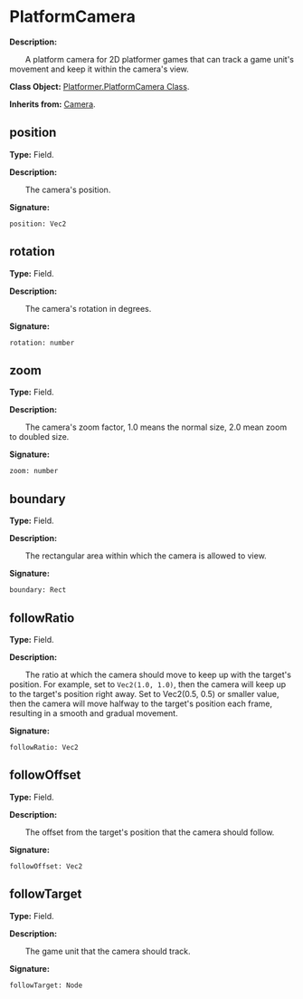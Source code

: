 # PlatformCamera

**Description:**

&emsp;&emsp;A platform camera for 2D platformer games that can track a game unit's movement and keep it within the camera's view.

**Class Object:** [Platformer.PlatformCamera Class](/docs/api/Class%20Object/Platformer/PlatformCamera).

**Inherits from:** [Camera](/docs/api/Class/Camera).

## position

**Type:** Field.

**Description:**

&emsp;&emsp;The camera's position.

**Signature:**
```tl
position: Vec2
```

## rotation

**Type:** Field.

**Description:**

&emsp;&emsp;The camera's rotation in degrees.

**Signature:**
```tl
rotation: number
```

## zoom

**Type:** Field.

**Description:**

&emsp;&emsp;The camera's zoom factor, 1.0 means the normal size, 2.0 mean zoom to doubled size.

**Signature:**
```tl
zoom: number
```

## boundary

**Type:** Field.

**Description:**

&emsp;&emsp;The rectangular area within which the camera is allowed to view.

**Signature:**
```tl
boundary: Rect
```

## followRatio

**Type:** Field.

**Description:**

&emsp;&emsp;The ratio at which the camera should move to keep up with the target's position.
For example, set to `Vec2(1.0, 1.0)`, then the camera will keep up to the target's position right away.
Set to Vec2(0.5, 0.5) or smaller value, then the camera will move halfway to the target's position each frame, resulting in a smooth and gradual movement.

**Signature:**
```tl
followRatio: Vec2
```

## followOffset

**Type:** Field.

**Description:**

&emsp;&emsp;The offset from the target's position that the camera should follow.

**Signature:**
```tl
followOffset: Vec2
```

## followTarget

**Type:** Field.

**Description:**

&emsp;&emsp;The game unit that the camera should track.

**Signature:**
```tl
followTarget: Node
```